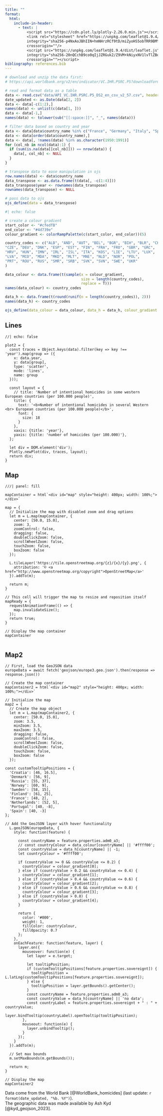 ```yaml
---
title: ""
format: 
  html:
    include-in-header:
      - text: |
          <script src="https://cdn.plot.ly/plotly-2.26.0.min.js"></script>
          <link rel="stylesheet" href="https://unpkg.com/leaflet@1.9.4/dist/leaflet.css"
          integrity="sha256-p4NxAoJBhIIN+hmNHrzRCf9tD/miZyoHS5obTRR9BMY="
          crossorigin=""/>
          <script src="https://unpkg.com/leaflet@1.9.4/dist/leaflet.js"
          integrity="sha256-20nQCchB9co0qIjJZRGuk2/Z9VM+kNiyxNV1lvTlZBo="
          crossorigin=""></script>
bibliography: references.bib
---
```


```r

# download and unzip the data first:
# https://api.worldbank.org/v2/en/indicator/VC.IHR.PSRC.P5?downloadformat=csv

# read and format data as a table
data <- read.csv("data/API_VC.IHR.PSRC.P5_DS2_en_csv_v2_57.csv", header = FALSE, comment.char = "#")
date_updated <- as.Date(data[2, 2])
data <- data[-c(1:2),]
names(data) <- unlist(c(data[1, ]))
data <- data[-1,]
names(data) <- tolower(sub("[[:space:]]", "_", names(data)))

# filter data based on country and year
data <- data[data$country_name %in% c("France", "Germany", "Italy", "Spain", "United Kingdom"), ]
data <- data[order(data$country_name),]
data <- data[, !names(data) %in% as.character(1950:1991)]
for (col_nb in ncol(data):1) {
  if (sum(is.na(data[[col_nb]])) == nrow(data)) {
    data[, col_nb] <- NULL
  }
}

# transpose data to ease manipulation in ojs 
row.names(data) <- data$country_name
data_transpose <- as.data.frame(t(data[, -c(1:4)]))
data_transpose$year <- rownames(data_transpose)
rownames(data_transpose) <- NULL

# pass data to ojs
ojs_define(data = data_transpose)
```

```r
#| echo: false

# create a colour gradient
start_color <- "#cfedfB"
end_color <- "#4d739e"
colour_gradient <- colorRampPalette(c(start_color, end_color))(5)

country_codes <- c("ALB", "AND", "AUT", "BEL", "BGR", "BIH", "BLR", "CHE", "CYP",  
"CZE", "DEU", "DNK", "ESP", "EST", "FIN", "FRA", "FRO", "GBR", "GRC", 
"HRV", "HUN", "IMN", "IRL", "ISL", "ITA", "KOS", "LIE", "LTU", "LUX", 
"LVA", "MCO", "MDA", "MKD", "MLT", "MNE", "NLD", "NOR", "POL", 
"PRT", "ROU", "RUS", "SMR", "SRB", "SVK", "SVN", "SWE", "UKR"
)

data_colour <- data.frame(t(sample(x = colour_gradient, 
                                   size = length(country_codes), 
                                   replace = T)))
names(data_colour) <- country_codes

data_h <- data.frame(t(round(runif(n = length(country_codes)), 2)))
names(data_h) <- country_codes

ojs_define(data_colour = data_colour, data_h = data_h, colour_gradient = colour_gradient)
```

::: {.panel-tabset}

## Lines

```ojs
//| echo: false

plot2 = {
  const traces = Object.keys(data).filter(key => key !== 'year').map(group => ({
    x: data.year,
    y: data[group],
    type: 'scatter',
    mode: 'lines',
    name: group
  }));

  const layout = {
    // title: 'Number of intentional homicides in some western European countries (per 100.000 people)',
    title: {
      text: '<b>Number of intentional homicides in several Western <br> European countries (per 100.000 people)</b>',
      font: {
        size: 18
      }
    },
    xaxis: {title: 'year'},
    yaxis: {title: 'number of homicides (per 100.000)'},
  };

  let div = DOM.element('div');
  Plotly.newPlot(div, traces, layout);
  return div;
}
```

## Map

```ojs
///| panel: fill

mapContainer = html`<div id="map" style="height: 400px; width: 100%;"></div>`

map = {
  // Initialize the map with disabled zoom and drag options
  let m = L.map(mapContainer, {
    center: [50.0, 15.0],
    zoom: 3,
    zoomControl: false,
    dragging: false,
    doubleClickZoom: false,
    scrollWheelZoom: false,
    touchZoom: false,
    boxZoom: false
  });
  
  L.tileLayer('https://tile.openstreetmap.org/{z}/{x}/{y}.png', {
    attribution: '© <a href="http://www.openstreetmap.org/copyright">OpenStreetMap</a>'
  }).addTo(m);
  
  return m;
}

// This cell will trigger the map to resize and reposition itself
mapReady = {
  requestAnimationFrame(() => {
    map.invalidateSize();
  });
  return true;
}

// Display the map container
mapContainer


```

## Map2

```ojs
// First, load the GeoJSON data
europeData = await fetch('geojson/europe3.geo.json').then(response => response.json())

// Create the map container
mapContainer2 = html`<div id="map2" style="height: 400px; width: 100%;"></div>`

// Initialize the map
map2 = {
  // Create the map object
  let m = L.map(mapContainer2, {
    center: [50.0, 15.0],
    zoom: 3.5,
    minZoom: 3.5,
    maxZoom: 3.5,
    dragging: false,
    zoomControl: false,
    scrollWheelZoom: false,
    doubleClickZoom: false,
    touchZoom: false,
    boxZoom: false
  });

const customTooltipPositions = {
  'Croatia': [46, 16.5],
  'Denmark': [56, 9],
  'Russia': [55, 37],
  'Norway': [60, 9],
  'Sweden': [58, 15],
  'Finland': [61, 25],
  'France': [48, 2],
  'Netherlands': [52, 5],
  'Portugal': [40, -8],
  'Spain': [40, -3]
};

// Add the GeoJSON layer with hover functionality
  L.geoJSON(europeData, {
    style: function(feature) {
    
      const countryName = feature.properties.adm0_a3;
      // const countryColour = data_colour[countryName] || '#ffff00';
      const countryValue = data_h[countryName] || -1;
      let countryColour = '#ffff00';
      
      if (countryValue >= 0 && countryValue <= 0.2) {
        countryColour = colour_gradient[0];
      } else if (countryValue > 0.2 && countryValue <= 0.4) {
        countryColour = colour_gradient[1];
      } else if (countryValue > 0.4 && countryValue <= 0.6) {
        countryColour = colour_gradient[2];
      } else if (countryValue > 0.6 && countryValue <= 0.8) {
        countryColour = colour_gradient[3];
      } else if (countryValue > 0.8) {
        countryColour = colour_gradient[4];
      }
    
      return {
        color: '#000',
        weight: 1,
        fillColor: countryColour,
        fillOpacity: 0.7
      };
    },
    onEachFeature: function(feature, layer) {
      layer.on({
        mouseover: function(e) {
          let layer = e.target;

          let tooltipPosition;
          if (customTooltipPositions[feature.properties.sovereignt]) {
            tooltipPosition = L.latLng(customTooltipPositions[feature.properties.sovereignt]);
          } else {
            tooltipPosition = layer.getBounds().getCenter();
          }
          const countryName = feature.properties.adm0_a3;
          const countryValue = data_h[countryName] || 'no data';
          const countryLabel = feature.properties.sovereignt + " : " + countryValue;
          layer.bindTooltip(countryLabel).openTooltip(tooltipPosition);
        },
        mouseout: function(e) {
          layer.unbindTooltip();
        }
      });
    }
  }).addTo(m);

  // Set max bounds
  m.setMaxBounds(m.getBounds());
  
  return m;
}

// Display the map
mapContainer2

```

:::

<script>
document.addEventListener('DOMContentLoaded', function() {
  // Select all tab links
  var tabLinks = document.querySelectorAll('a[data-bs-toggle="tab"]');
  
  // Add click event listener to each tab link
  tabLinks.forEach(function(tabLink) {
    tabLink.addEventListener('shown.bs.tab', function (event) {
      // Check if the map exists and has the invalidateSize method
      if (typeof map !== 'undefined' && typeof map.invalidateSize === 'function') {
        console.log("it works!");
        setTimeout(function() {
          map.invalidateSize();
        }, 100);
      }
    });
  });
});
</script>

Data come from the World Bank [@WorldBank_homicides] (last update: `r format(date_updated, "%b. %Y")`).  
The geographic data was made available by Ash Kyd [@kyd_geojson_2023].

